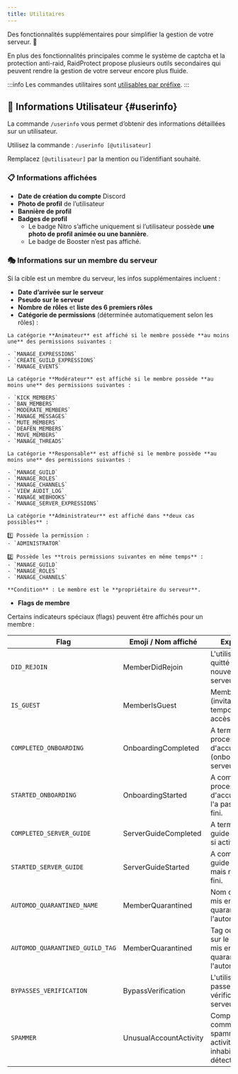 ```yaml
---
title: Utilitaires
---
```



Des fonctionnalités supplémentaires pour simplifier la gestion de votre serveur. 🔧

En plus des fonctionnalités principales comme le système de captcha et la protection anti-raid, RaidProtect propose plusieurs outils secondaires qui peuvent rendre la gestion de votre serveur encore plus fluide.

:::info
Les commandes utilitaires sont [utilisables par préfixe](../guides/prefix.md).
:::

## 👤 Informations Utilisateur {#userinfo}

La commande `/userinfo` vous permet d’obtenir des informations détaillées sur un utilisateur.

Utilisez la commande : ```/userinfo [@utilisateur]```

Remplacez `[@utilisateur]` par la mention ou l’identifiant souhaité.

### 📋 Informations affichées

- **Date de création du compte** Discord
- **Photo de profil** de l’utilisateur
- **Bannière de profil**
- **Badges de profil**
  - Le badge Nitro s’affiche uniquement si l’utilisateur possède **une photo de profil animée ou une bannière**.
  - Le badge de Booster n’est pas affiché.


### 🎭 Informations sur un membre du serveur

Si la cible est un membre du serveur, les infos supplémentaires incluent :

- **Date d’arrivée sur le serveur**
- **Pseudo sur le serveur**
- **Nombre de rôles** et **liste des 6 premiers rôles**
- **Catégorie de permissions** (déterminée automatiquement selon les rôles) :

<SeparatedBox>
<Tabs>
  <TabItem value="animator" label="Animateur">

    La catégorie **Animateur** est affiché si le membre possède **au moins une** des permissions suivantes :

    - `MANAGE_EXPRESSIONS`
    - `CREATE_GUILD_EXPRESSIONS`
    - `MANAGE_EVENTS`

  </TabItem>
  <TabItem value="moderator" label="Modérateur">

    La catégorie **Modérateur** est affiché si le membre possède **au moins une** des permissions suivantes :

    - `KICK_MEMBERS`
    - `BAN_MEMBERS`
    - `MODERATE_MEMBERS`
    - `MANAGE_MESSAGES`
    - `MUTE_MEMBERS`
    - `DEAFEN_MEMBERS`
    - `MOVE_MEMBERS`
    - `MANAGE_THREADS`

  </TabItem>
  <TabItem value="manager" label="Responsable">

    La catégorie **Responsable** est affiché si le membre possède **au moins une** des permissions suivantes :

    - `MANAGE_GUILD`
    - `MANAGE_ROLES`
    - `MANAGE_CHANNELS`
    - `VIEW_AUDIT_LOG`
    - `MANAGE_WEBHOOKS`
    - `MANAGE_SERVER_EXPRESSIONS`

  </TabItem>
  <TabItem value="admin" label="Administrateur">

    La catégorie **Administrateur** est affiché dans **deux cas possibles** :

    1️⃣ Possède la permission :
    - `ADMINISTRATOR`

    2️⃣ Possède les **trois permissions suivantes en même temps** :
    - `MANAGE_GUILD`
    - `MANAGE_ROLES`
    - `MANAGE_CHANNELS`

  </TabItem>
  <TabItem value="owner" label="Propriétaire" default>

    **Condition** : Le membre est le **propriétaire du serveur**.

  </TabItem>
</Tabs>
</SeparatedBox>

- **Flags de membre**

Certains indicateurs spéciaux (flags) peuvent être affichés pour un membre :

| Flag                                      | Emoji / Nom affiché          | Explication                                                       |
| ----------------------------------------- | ---------------------------- | ----------------------------------------------------------------- |
| `DID_REJOIN`                             | MemberDidRejoin              | L'utilisateur a quitté et rejoint à nouveau le serveur.           |
| `IS_GUEST`                               | MemberIsGuest                | Membre invité (invitation temporaire ou accès invité).            |
| `COMPLETED_ONBOARDING`                   | OnboardingCompleted          | A terminé le processus d'accueil (onboarding) du serveur.         |
| `STARTED_ONBOARDING`                     | OnboardingStarted            | A commencé le processus d'accueil mais ne l'a pas encore fini.     |
| `COMPLETED_SERVER_GUIDE`                 | ServerGuideCompleted         | A terminé le guide du serveur si activé.                           |
| `STARTED_SERVER_GUIDE`                   | ServerGuideStarted           | A commencé le guide du serveur mais ne l'a pas fini.                |
| `AUTOMOD_QUARANTINED_NAME`               | MemberQuarantined            | Nom d'utilisateur mis en quarantaine par l'automodération.         |
| `AUTOMOD_QUARANTINED_GUILD_TAG`          | MemberQuarantined            | Tag ou pseudo sur le serveur mis en quarantaine par l'automod.     |
| `BYPASSES_VERIFICATION`                  | BypassVerification           | L'utilisateur peut passer outre la vérification du serveur.        |
| `SPAMMER`                                | UnusualAccountActivity       | Compte marqué comme spammeur ou activité inhabituelle détectée.    |